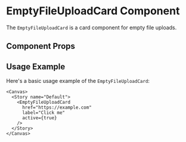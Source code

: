 

<Meta of={EmptyFileUploadCard} />

# EmptyFileUploadCard Component

The `EmptyFileUploadCard` is a card component for empty file uploads.

## Component Props

<Canvas of={EmptyFileUploadCard.Default} />

<Controls />

## Usage Example

Here's a basic usage example of the `EmptyFileUploadCard`:

```tsx
<Canvas>
  <Story name="Default">
    <EmptyFileUploadCard
      href="https://example.com"
      label="Click me"
      active={true}
    />
  </Story>
</Canvas>
```
